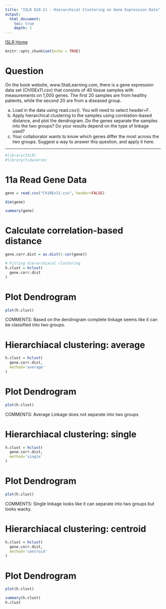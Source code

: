 ```yaml
---
title: "ISLR Q10.11 - Hierarchical Clustering on Gene Expression Data"
output:
  html_document:
    toc: true
    depth: 2     
---
```

[ISLR Home](../index.html)

```r
knitr::opts_chunk$set(echo = TRUE)
```

# Question

On the book website, www.StatLearning.com, there is a gene expression data set (Ch10Ex11.csv) that consists of 40 tissue samples with measurements on 1,000 genes. The first 20 samples are from healthy patients, while the second 20 are from a diseased group.

(a) Load in the data using read.csv(). You will need to select header=F.
(b) Apply hierarchical clustering to the samples using correlation-based distance, and plot the dendrogram. Do the genes separate the samples into the two groups? Do your results depend on the type of linkage used?
(c) Your collaborator wants to know which genes differ the most across the two groups. Suggest a way to answer this question, and apply it here.

***

```r
#library(ISLR)
#library(tidyverse)
```


# 11a Read Gene Data

```r
gene = read.csv("Ch10Ex11.csv", header=FALSE)

dim(gene)

summary(gene)
```


# Calculate correlation-based distance
```r
gene.corr.dist = as.dist(1-cor(gene))

# Fitting hierarchiacal clustering
h.clust = hclust(
  gene.corr.dist
)
```


# Plot Dendrogram
```r
plot(h.clust)
```


COMMENTS: Based on the dendrogram complete linkage seems like it can be classified into two groups.


# Hierarchiacal clustering: average
```r
h.clust = hclust(
  gene.corr.dist,
  method='average'
)
```


# Plot Dendrogram
```r
plot(h.clust)
```


COMMENTS: Average Linkage does not separate into two groups


# Hierarchiacal clustering: single
```r
h.clust = hclust(
  gene.corr.dist,
  method='single'
)
```


# Plot Dendrogram
```r
plot(h.clust)
```


COMMENTS: Single linkage looks like it can separate into two groups but looks 
wacky.


# Hierarchiacal clustering: centroid
```r
h.clust = hclust(
  gene.corr.dist,
  method='centroid'
)
```


# Plot Dendrogram
```r
plot(h.clust)
```

```r
summary(h.clust)
h.clust
```

